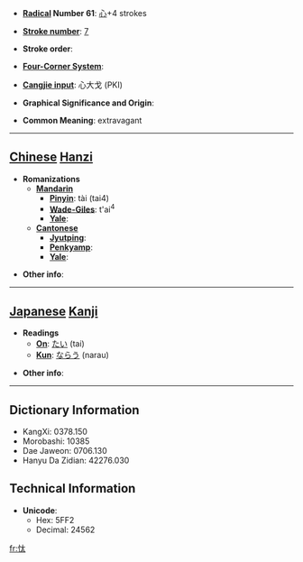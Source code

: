 * '''[[Wiktionary:Chinese radical index| Radical]] Number 61''': [[Wiktionary:Chinese radical index 心|心]]+4 strokes

* '''[[Wiktionary:Chinese total strokes index|Stroke number]]''': [[Wiktionary:Chinese total strokes index 7|7]]

* '''Stroke order''': 

* '''[[Wiktionary:Chinese four corner index|Four-Corner System]]''': 

* '''[[Wiktionary:Chinese Cangjie index|Cangjie input]]''': 心大戈 (PKI)

* '''Graphical Significance and Origin''': 

* '''Common Meaning''': extravagant

----

== [[Chinese]] [[Hanzi]] ==

* '''Romanizations'''
** '''[[Mandarin]]'''
*** '''[[Pinyin]]''': tài (tai4)
*** '''[[Wade-Giles]]''': t'ai<sup>4</sup>
*** '''[[Yale]]''': 
** '''[[Cantonese]]'''
*** '''[[Jyutping]]''':
*** '''[[Penkyamp]]''': 
*** '''[[Yale]]''': 

* '''Other info''': 

----

== [[Japanese]] [[Kanji]] ==

* '''Readings'''
** '''[[On]]''': [[たい]] (tai)
** '''[[Kun]]''': [[ならう]] (narau)

* '''Other info''':  

----

== Dictionary Information ==

* KangXi: 0378.150
* Morobashi: 10385
* Dae Jaweon: 0706.130
* Hanyu Da Zidian: 42276.030

== Technical Information ==

* '''Unicode''':
** Hex: 5FF2
** Decimal: 24562

[[fr:忲]]